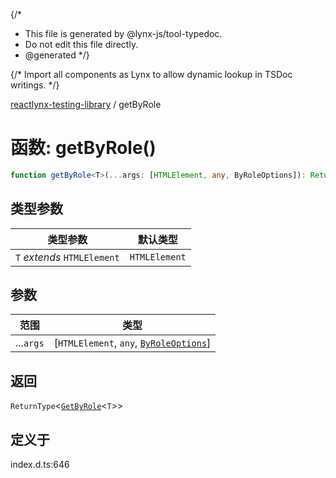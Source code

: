 {/*
* This file is generated by @lynx-js/tool-typedoc.
* Do not edit this file directly.
* @generated
*/}

{/* Import all components as Lynx to allow dynamic lookup in TSDoc writings. */}


[reactlynx-testing-library](/api/reactlynx-testing-library/index.mdx) / getByRole

# 函数: getByRole()

```ts
function getByRole<T>(...args: [HTMLElement, any, ByRoleOptions]): ReturnType<GetByRole<T>>
```

## 类型参数

| 类型参数 | 默认类型 |
| ------ | ------ |
| `T` *extends* `HTMLElement` | `HTMLElement` |

## 参数

| 范围 | 类型 |
| ------ | ------ |
| ...`args` | [`HTMLElement`, `any`, [`ByRoleOptions`](/api/reactlynx-testing-library/Interface.ByRoleOptions.mdx)] |

## 返回

`ReturnType`\<[`GetByRole`](/api/reactlynx-testing-library/TypeAlias.GetByRole.mdx)\<`T`\>\>

## 定义于

index.d.ts:646
